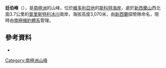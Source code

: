 {{coord|74|10|S|162|23|E|display=title}}

'''廷伯峰'''（{{lang-en|Timber Peak}}），是[[南極洲|南極洲]]的山峰，位於[[維多利亞地|維多利亞地]]的[[斯科特海岸|斯科特海岸]]，處於[[新西蘭山|新西蘭山]]西北面3.7公里的[[普里斯特利冰川|普里斯特利冰川]]南岸，海拔高度3,070米，由[[新西蘭|新西蘭]]探險隊命名，現時由[[南極條約體系|南極條約體系]]管理。

==參考資料==
*{{usgs-gazetteer}}

{{DEFAULTSORT:Timber Peak}}
[[Category:南極洲山峰|Category:南極洲山峰]]


{{ScottCoast-geo-stub}}